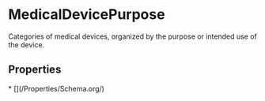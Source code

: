 # MedicalDevicePurpose

Categories of medical devices, organized by the purpose or intended use of the device.

## Properties

<Grid>
* [](/Properties/Schema.org/)

</Grid>

